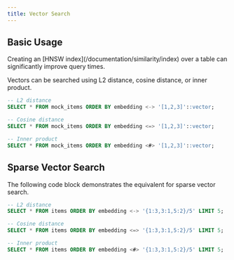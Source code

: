 ```yaml
---
title: Vector Search
---
```


## Basic Usage

<Note>
  Creating an [HNSW index](/documentation/similarity/index) over a table can
  significantly improve query times.
</Note>

Vectors can be searched using L2 distance, cosine distance, or inner product.

```sql
-- L2 distance
SELECT * FROM mock_items ORDER BY embedding <-> '[1,2,3]'::vector;

-- Cosine distance
SELECT * FROM mock_items ORDER BY embedding <=> '[1,2,3]'::vector;

-- Inner product
SELECT * FROM mock_items ORDER BY embedding <#> '[1,2,3]'::vector;
```

## Sparse Vector Search

The following code block demonstrates the equivalent for sparse vector search.

```sql
-- L2 distance
SELECT * FROM items ORDER BY embedding <-> '{1:3,3:1,5:2}/5' LIMIT 5;

-- Cosine distance
SELECT * FROM items ORDER BY embedding <=> '{1:3,3:1,5:2}/5' LIMIT 5;

-- Inner product
SELECT * FROM items ORDER BY embedding <#> '{1:3,3:1,5:2}/5' LIMIT 5;
```
